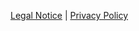 <footer>
  <p>
    <a href="legal-notice.qmd">Legal Notice</a> |
    <a href="privacy-policy.qmd">Privacy Policy</a>
  </p>
</footer>

